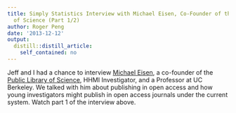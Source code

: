 ```yaml
---
title: Simply Statistics Interview with Michael Eisen, Co-Founder of the Public Library
  of Science (Part 1/2)
author: Roger Peng
date: '2013-12-12'
output:
  distill::distill_article:
    self_contained: no
---
```


Jeff and I had a chance to interview [Michael Eisen](http://www.michaeleisen.org/blog/), a co-founder of the [Public Library of Science](http://plos.org), HHMI Investigator, and a Professor at UC Berkeley. We talked with him about publishing in open access and how young investigators might publish in open access journals under the current system. Watch part 1 of the interview above.
